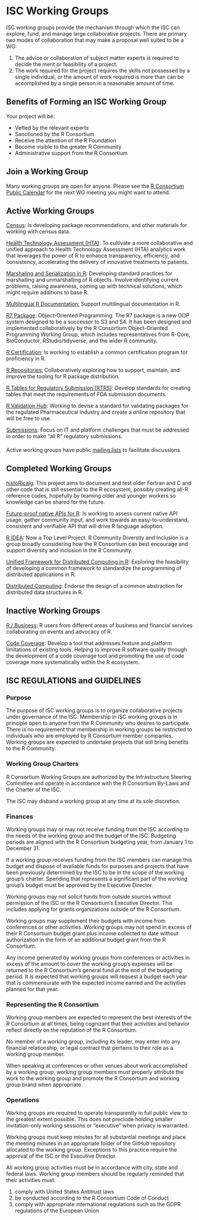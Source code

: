 # ISC Working Groups

ISC working groups provide the mechanism through which the ISC can explore, fund, and manage large collaborative projects. There are primary two modes of collaboration that may make a proposal well suited to be a WG:



1. The advice or collaboration of subject matter experts is required to decide the merit or feasibility of a project.
2. The work required for the project requires the skills not possessed by a single individual, or the amount of work required is more than can be accomplished by a single person in a reasonable amount of time.

## Benefits of Forming an ISC Working Group


Your project will be:

* Vetted by the relevant experts
* Sanctioned by the R Consortium
* Receive the attention of the R Foundation
* Become visible to the greater R Community
* Administrative support from the R Consortium

## Join a Working Group

Many working groups are open for anyone. Please see the [R Consortium Public Calendar](https://zoom-lfx.platform.linuxfoundation.org/meetings/rcons) for the next WG meeting you might want to attend. 

## Active Working Groups

[Census](https://github.com/RConsortium/censusguide): Is developing package recommendations, and other materials for working with census data.


[Health Technology Assessment (HTA)](https://github.com/RConsortium/HTA-wg):  To cultivate a more collaborative and unified approach to Health Technology Assessment (HTA) analytics work that leverages the power of R to enhance transparency, efficiency, and consistency, accelerating the delivery of innovative treatments to patients.


[Marshaling and Serialization in R](https://github.com/RConsortium/marshalling-wg):  Developing standard practices for marshalling and unmarshalling of R objects. Involve identifying current problems, raising awareness, coming up with technical solutions, which might require additions to base R.


[Multilingual R Documentation:](https://github.com/RConsortium/multilingual-documentation-wg) Support multilingual documentation in R.


[R7 Package](https://github.com/RConsortium/OOP-WG): Object-Oriented Programming. The R7 package is a new OOP system designed to be a successor to S3 and S4. It has been designed and implemented collaboratively by the R Consortium Object-Oriented Programming Working Group, which includes representatives from R-Core, BioConductor, RStudio/tidyverse, and the wider R community.


[R Certification](https://github.com/RConsortium/R-Certification-WG): Is working to establish a common certification program for proficiency in R.


[R Repositories:](https://github.com/RConsortium/r-repositories-wg) Collaboratively exploring how to support, maintain, and improve the tooling for R package distribution.


[R Tables for Regulatory Submission (RTRS)](https://github.com/RConsortium/rtrs-wg): Develop standards for creating tables that meet the requirements of FDA submission documents.


[R Validation Hub](https://www.pharmar.org/): Working to devise a standard for validating packages for the regulated Pharmaceutical industry and create a online repository that will be free to use.


[Submissions](https://github.com/RConsortium/submissions-wg): Focus on IT and platform challenges that must be addressed in order to make “all R” regulatory submissions.


#### 
Active working groups have public [mailing lists](https://lists.r-consortium.org/g/Rconsortium-main/subgroups) to facilitate discussions.


## Completed Working Groups


[histoRicalg](https://gitlab.com/nashjc/histoRicalg): This project aims to document and test older Fortran and C and other code that is still essential to the R ecosystem, possibly creating all-R reference codes, hopefully by teaming older and younger workers so knowledge can be shared for the future.


[Future-proof native APIs for R](https://wiki.r-consortium.org/view/R_Native_API): Is working to assess current native API usage, gather community input, and work towards an easy-to-understand, consistent and verifiable API that will drive R language adoption.


[R IDEA](https://www.r-consortium.org/all-projects/r-community-diversity-and-inclusion): Now a Top Level Project. R Community Diversity and Inclusion is a group broadly considering how the R Consortium can best encourage and support diversity and inclusion in the R Community.


[Unified Framework for Distributed Computing in R](https://github.com/RConsortium/Distributed-Computing-WG): Exploring the feasibility of developing a common framework to standardize the programming of distributed applications in R.


[Distributed Computing](https://github.com/RConsortium/Distributed-Computing-WG): Endorse the design of a common abstraction for distributed data structures in R.


## Inactive Working Groups


[R / Business](https://github.com/RConsortium/RBusiness): R users from different areas of business and financial services collaborating on events and advocacy of R.


[Code Coverage](https://github.com/RConsortium/Code-Coverage-WG): Develop a tool that addresses feature and platform limitations of existing tools. Helping to improve R software quality through the development of a code coverage tool and promoting the use of code coverage more systematically within the R ecosystem.


## ISC REGULATIONS and GUIDELINES


### Purpose


The purpose of ISC working groups is to organize collaborative projects under governance of the ISC. Membership in ISC working groups is in principle open to anyone from the R Community who desires to participate. There is no requirement that membership in working groups be restricted to individuals who are employed by R Consortium member companies. Working groups are expected to undertake projects that will bring benefits to the R Community.


### Working Group Charters


R Consortium Working Groups are authorized by the Infrastructure Steering Committee and operate in accordance with the R Consortium By-Laws and the Charter of the ISC.


The ISC may disband a working group at any time at its sole discretion.


### Finances


Working groups may or may not receive funding from the ISC according to the needs of the working group and the budget of the ISC. Budgeting periods are aligned with the R Consortium budgeting year, from January 1 to December 31.


If a working group receives funding from the ISC members can manage this budget and dispose of available funds for purposes and projects that have been previously determined by the ISC to be in the scope of the working group’s charter. Spending that represents a significant part of the working group’s budget must be approved by the Executive Director.


Working groups may not solicit funds from outside sources without permission of the ISC or the R Consortium’s Executive Director. This includes applying for grants organizations outside of the R Consortium.


Working groups may supplement their budgets with income from conferences or other activities. Working groups may not spend in excess of their R Consortium budget grant plus income collected to date without authorization in the form of an additional budget grant from the R Consortium.


Any income generated by working groups from conferences or activities in excess of the amount to cover the working group’s expenses will be returned to the R Consortium’s general fund at the end of the budgeting period. It is expected that working groups will request a budget each year that is commensurate with the expected income earned and the activities planned for that year.


### Representing the R Consortium


Working group members are expected to represent the best interests of the R Consortium at all times, being cognizant that their activities and behavior reflect directly on the reputation of the R Consortium.


No member of a working group, including its leader, may enter into any financial relationship, or legal contract that pertains to their role as a working group member.


When speaking at conferences or other venues about work accomplished by a working group, working group members must properly attribute the work to the working group and promote the R Consortium and working group brand when appropriate.


### Operations


Working groups are required to operate transparently in full public view to the greatest extent possible. This does not preclude holding smaller invitation-only working sessions or “executive” when privacy is warranted.


Working groups must keep minutes for all substantial meetings and place the meeting minutes in an appropriate folder of the GitHub repository allocated to the working group. Exceptions to this practice require the approval of the ISC or the Executive Director.


All working group activities must be in accordance with city, state and federal laws. Working group members should be regularly reminded that their activities must:

1. comply with United States Antitrust laws
2. be conducted according to the R Consortium Code of Conduct
3. comply with appropriate international regulations such as the GDPR regulations of the European Union

